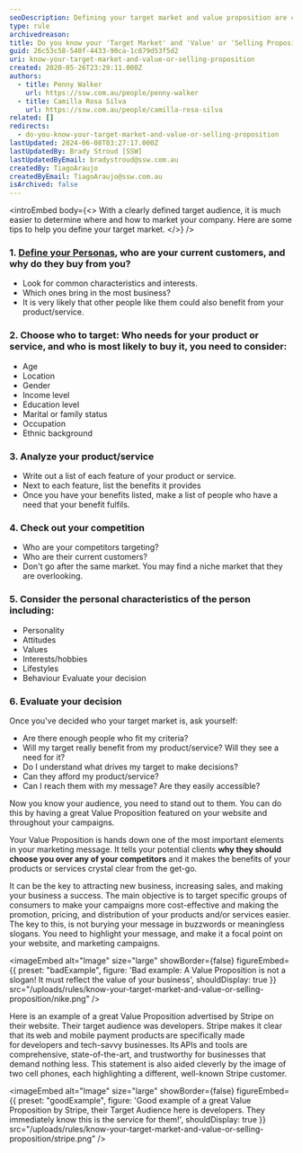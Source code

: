 ```yaml
---
seoDescription: Defining your target market and value proposition are crucial steps in creating an effective marketing strategy. By understanding who your ideal customer is, you can tailor your message and approach to resonate with them, ultimately driving more sales and growth for your business.
type: rule
archivedreason:
title: Do you know your 'Target Market' and 'Value' or 'Selling Proposition'?
guid: 26c53c58-540f-4433-90ca-1c879d53f5d2
uri: know-your-target-market-and-value-or-selling-proposition
created: 2020-05-26T23:29:11.000Z
authors:
  - title: Penny Walker
    url: https://ssw.com.au/people/penny-walker
  - title: Camilla Rosa Silva
    url: https://ssw.com.au/people/camilla-rosa-silva
related: []
redirects:
  - do-you-know-your-target-market-and-value-or-selling-proposition
lastUpdated: 2024-06-08T03:27:17.000Z
lastUpdatedBy: Brady Stroud [SSW]
lastUpdatedByEmail: bradystroud@ssw.com.au
createdBy: TiagoAraujo
createdByEmail: TiagoAraujo@ssw.com.au
isArchived: false
---
```


<introEmbed
  body={<>
With a clearly defined target audience, it is much easier to determine where and how to market your company. Here are some tips to help you define your target market.
  </>}
/>
### 1. [Define your Personas](/research-your-buyer-personas), who are your current customers, and why do they buy from you?

- Look for common characteristics and interests.
- Which ones bring in the most business?
- It is very likely that other people like them could also benefit from your product/service.

### 2. Choose who to target: Who needs for your product or service, and who is most likely to buy it, you need to consider:

- Age
- Location
- Gender
- Income level
- Education level
- Marital or family status
- Occupation
- Ethnic background

### 3. Analyze your product/service

- Write out a list of each feature of your product or service.
- Next to each feature, list the benefits it provides
- Once you have your benefits listed, make a list of people who have a need that your benefit fulfils.

### 4. Check out your competition

- Who are your competitors targeting?
- Who are their current customers?
- Don't go after the same market. You may find a niche market that they are overlooking.

### 5. Consider the personal characteristics of the person including:

- Personality
- Attitudes
- Values
- Interests/hobbies
- Lifestyles
- Behaviour Evaluate your decision

### 6. Evaluate your decision

Once you've decided who your target market is, ask yourself:

- Are there enough people who fit my criteria?
- Will my target really benefit from my product/service? Will they see a need for it?
- Do I understand what drives my target to make decisions?
- Can they afford my product/service?
- Can I reach them with my message? Are they easily accessible?

Now you know your audience, you need to stand out to them. You can do this by having a great Value Proposition featured on your website and throughout your campaigns.

Your Value Proposition is hands down one of the most important elements in your marketing message. It tells your potential clients **why they should choose you over any of your competitors** and it makes the benefits of your products or services crystal clear from the get-go.

It can be the key to attracting new business, increasing sales, and making your business a success. The main objective is to target specific groups of consumers to make your campaigns more cost-effective and making the promotion, pricing, and distribution of your products and/or services easier.
The key to this, is not burying your message in buzzwords or meaningless slogans. You need to highlight your message, and make it a focal point on your website, and marketing campaigns.

<imageEmbed
  alt="Image"
  size="large"
  showBorder={false}
  figureEmbed={{
    preset: "badExample",
    figure: 'Bad example: A Value Proposition is not a slogan! It must reflect the value of your business',
    shouldDisplay: true
  }}
  src="/uploads/rules/know-your-target-market-and-value-or-selling-proposition/nike.png"
/>

Here is an example of a great Value Proposition advertised by Stripe on their website. Their target audience was developers. Stripe makes it clear that its web and mobile payment products are specifically made for developers and tech-savvy businesses. Its APIs and tools are comprehensive, state-of-the-art, and trustworthy for businesses that demand nothing less. This statement is also aided cleverly by the image of two cell phones, each highlighting a different, well-known Stripe customer.

<imageEmbed
  alt="Image"
  size="large"
  showBorder={false}
  figureEmbed={{
    preset: "goodExample",
    figure: 'Good example of a great Value Proposition by Stripe, their Target Audience here is developers. They immediately know this is the service for them!',
    shouldDisplay: true
  }}
  src="/uploads/rules/know-your-target-market-and-value-or-selling-proposition/stripe.png"
/>
